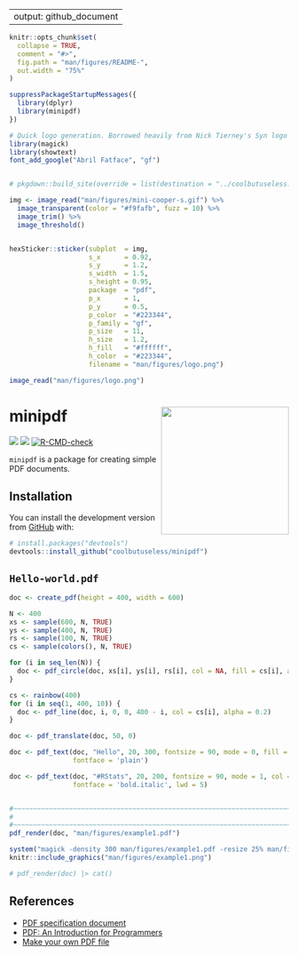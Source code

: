
---
output: github_document
---

<!-- README.md is generated from README.Rmd. Please edit that file -->

```r
knitr::opts_chunk$set(
  collapse = TRUE,
  comment = "#>",
  fig.path = "man/figures/README-",
  out.width = "75%"
)

suppressPackageStartupMessages({
  library(dplyr)
  library(minipdf)
})
```





```r
# Quick logo generation. Borrowed heavily from Nick Tierney's Syn logo process
library(magick)
library(showtext)
font_add_google("Abril Fatface", "gf")


# pkgdown::build_site(override = list(destination = "../coolbutuseless.github.io/package/minipdf"))
```


```r
img <- image_read("man/figures/mini-cooper-s.gif") %>%
  image_transparent(color = "#f9fafb", fuzz = 10) %>%
  image_trim() %>%
  image_threshold()


hexSticker::sticker(subplot  = img,
                    s_x      = 0.92,
                    s_y      = 1.2,
                    s_width  = 1.5,
                    s_height = 0.95,
                    package  = "pdf",
                    p_x      = 1,
                    p_y      = 0.5,
                    p_color  = "#223344",
                    p_family = "gf",
                    p_size   = 11,
                    h_size   = 1.2,
                    h_fill   = "#ffffff",
                    h_color  = "#223344",
                    filename = "man/figures/logo.png")

image_read("man/figures/logo.png")
```


# minipdf <img src="man/figures/logo.png" align="right" height=230/>

<!-- badges: start -->
![](http://img.shields.io/badge/cool-useless-green.svg)
![](http://img.shields.io/badge/mini-verse-blue.svg)
[![R-CMD-check](https://github.com/coolbutuseless/minipdf/actions/workflows/R-CMD-check.yaml/badge.svg)](https://github.com/coolbutuseless/minipdf/actions/workflows/R-CMD-check.yaml)
<!-- badges: end -->

`minipdf` is a package for creating simple PDF documents.



## Installation

You can install the development version from [GitHub](https://github.com/coolbutuseless/minipdf) with:

``` r
# install.packages("devtools")
devtools::install_github("coolbutuseless/minipdf")
```



## `Hello-world.pdf`

```r
doc <- create_pdf(height = 400, width = 600)

N <- 400
xs <- sample(600, N, TRUE)
ys <- sample(400, N, TRUE)
rs <- sample(100, N, TRUE)
cs <- sample(colors(), N, TRUE)

for (i in seq_len(N)) {
  doc <- pdf_circle(doc, xs[i], ys[i], rs[i], col = NA, fill = cs[i], alpha = 0.2)
}

cs <- rainbow(400)
for (i in seq(1, 400, 10)) {
  doc <- pdf_line(doc, i, 0, 0, 400 - i, col = cs[i], alpha = 0.2)
}

doc <- pdf_translate(doc, 50, 0)

doc <- pdf_text(doc, "Hello", 20, 300, fontsize = 90, mode = 0, fill = 'black', 
                fontface = 'plain')

doc <- pdf_text(doc, "#RStats", 20, 200, fontsize = 90, mode = 1, col = 'hotpink', 
                fontface = 'bold.italic', lwd = 5)


#~~~~~~~~~~~~~~~~~~~~~~~~~~~~~~~~~~~~~~~~~~~~~~~~~~~~~~~~~~~~~~~~~~~~~~~~~~~~
# 
#~~~~~~~~~~~~~~~~~~~~~~~~~~~~~~~~~~~~~~~~~~~~~~~~~~~~~~~~~~~~~~~~~~~~~~~~~~~~
pdf_render(doc, "man/figures/example1.pdf")
```


```r
system("magick -density 300 man/figures/example1.pdf -resize 25% man/figures/example1.png")
knitr::include_graphics("man/figures/example1.png")
```



```r
# pdf_render(doc) |> cat()
```



## References

* [PDF specification document](https://www.adobe.com/devnet/pdf/pdf_reference.html)
* [PDF: An Introduction for Programmers](http://preserve.mactech.com/articles/mactech/Vol.15/15.09/PDFIntro/index.html)
* [Make your own PDF file](https://blog.idrsolutions.com/2010/09/grow-your-own-pdf-file-part-1-pdf-objects-and-data-types/)

